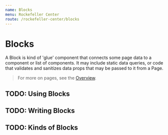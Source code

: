```yaml
---
name: Blocks
menu: Rockefeller Center
route: /rockefeller-center/blocks
---
```



# Blocks

A Block is kind of 'glue' component that connects some page data
to a component or list of components. It may include static data queries,
or code that validates and sanitizes data props that may be passed to it
from a Page.

> For more on pages, see the [Overview].

## TODO: Using Blocks

## TODO: Writing Blocks

## TODO: Kinds of Blocks

[overview]: /rockefeller-center
